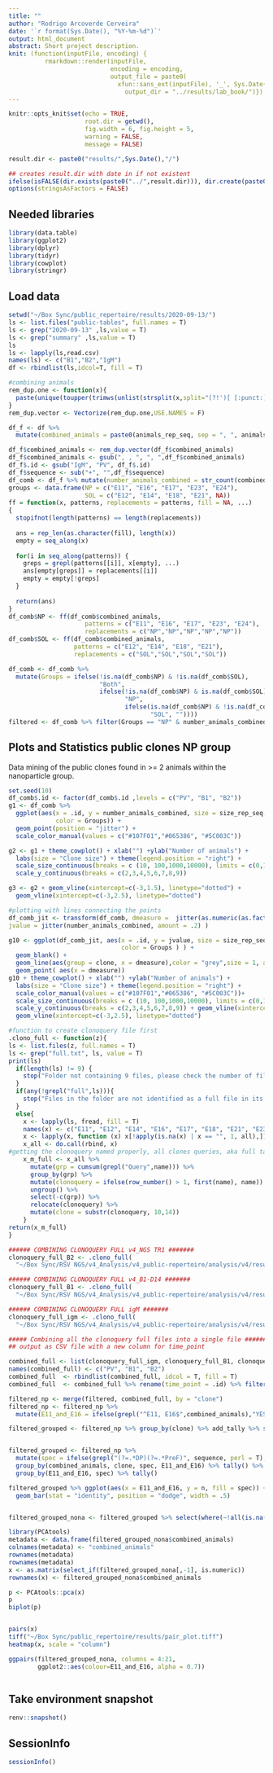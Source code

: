 ```yaml
---
title: ""
author: "Rodrigo Arcoverde Cerveira"
date: '`r format(Sys.Date(), "%Y-%m-%d")`'
output: html_document
abstract: Short project description.
knit: (function(inputFile, encoding) {
          rmarkdown::render(inputFile,
                            encoding = encoding, 
                            output_file = paste0(
                              xfun::sans_ext(inputFile), '_', Sys.Date(), '.html'),
                                output_dir = "../results/lab_book/")})
---
```


```r
knitr::opts_knit$set(echo = TRUE,
                     root.dir = getwd(),
                     fig.width = 6, fig.height = 5,
                     warning = FALSE, 
                     message = FALSE)

result.dir <- paste0("results/",Sys.Date(),"/")

## creates result.dir with date in if not existent
ifelse(isFALSE(dir.exists(paste0("../",result.dir))), dir.create(paste0("../",result.dir),recursive = TRUE),"Result directory for today exists already!")
options(stringsAsFactors = FALSE) 
```

## Needed libraries
```r
library(data.table)
library(ggplot2)
library(dplyr)
library(tidyr)
library(cowplot)
library(stringr)
```

## Load data
```r
setwd("~/Box Sync/public_repertoire/results/2020-09-13/")
ls <- list.files("public-tables", full.names = T)
ls <- grep("2020-09-13" ,ls,value = T)
ls <- grep("summary" ,ls,value = T)
ls
ls <- lapply(ls,read.csv)
names(ls) <- c("B1","B2","IgM")
df <- rbindlist(ls,idcol=T, fill = T)

#combining animals
rem_dup.one <- function(x){
  paste(unique(toupper(trimws(unlist(strsplit(x,split="(?!')[ [:punct:]]",fixed=F,perl=T))))),collapse = ", ")
}
rem_dup.vector <- Vectorize(rem_dup.one,USE.NAMES = F)

df_f <- df %>% 
  mutate(combined_animals = paste0(animals_rep_seq, sep = ", ", animals_sc)) 

df_f$combined_animals <- rem_dup.vector(df_f$combined_animals)
df_f$combined_animals <- gsub(", , ", ", ",df_f$combined_animals)
df_f$.id <- gsub("IgM", "PV", df_f$.id)
df_f$sequence <- sub("+", "",df_f$sequence)
df_comb <- df_f %>% mutate(number_animals_combined = str_count(combined_animals, "E"))
groups <- data.frame(NP = c("E11", "E16", "E17", "E23", "E24"),
                     SOL = c("E12", "E14", "E18", "E21", NA))
ff = function(x, patterns, replacements = patterns, fill = NA, ...)
{
  stopifnot(length(patterns) == length(replacements))
  
  ans = rep_len(as.character(fill), length(x))    
  empty = seq_along(x)
  
  for(i in seq_along(patterns)) {
    greps = grepl(patterns[[i]], x[empty], ...)
    ans[empty[greps]] = replacements[[i]]  
    empty = empty[!greps]
  }
  
  return(ans)
}
df_comb$NP <- ff(df_comb$combined_animals, 
                     patterns = c("E11", "E16", "E17", "E23", "E24"), 
                     replacements = c("NP","NP","NP","NP","NP"))
df_comb$SOL <- ff(df_comb$combined_animals, 
                  patterns = c("E12", "E14", "E18", "E21"), 
                  replacements = c("SOL","SOL","SOL","SOL"))

df_comb <- df_comb %>%
  mutate(Groups = ifelse(!is.na(df_comb$NP) & !is.na(df_comb$SOL),
                         "Both",
                         ifelse(!is.na(df_comb$NP) & is.na(df_comb$SOL),
                                "NP",
                                ifelse(is.na(df_comb$NP) & !is.na(df_comb$SOL),
                                       "SOL", ""))))
filtered <- df_comb %>% filter(Groups == "NP" & number_animals_combined >= 2)


```
## Plots and Statistics public clones NP group
Data mining of the public clones found in >= 2 animals within the nanoparticle group.

```r
set.seed(10)
df_comb$.id <- factor(df_comb$.id ,levels = c("PV", "B1", "B2"))
g1 <- df_comb %>%
  ggplot(aes(x = .id, y = number_animals_combined, size = size_rep_seq,
             color = Groups)) +
  geom_point(position = "jitter") +
  scale_color_manual(values = c("#107F01","#065386", "#5C003C"))

g2 <- g1 + theme_cowplot() + xlab("") +ylab("Number of animals") +
  labs(size = "Clone size") + theme(legend.position = "right") +
  scale_size_continuous(breaks = c (10, 100,1000,10000), limits = c(0,10000))+
  scale_y_continuous(breaks = c(2,3,4,5,6,7,8,9)) 

g3 <- g2 + geom_vline(xintercept=c(-3,1.5), linetype="dotted") +
  geom_vline(xintercept=c(-3,2.5), linetype="dotted")

#plotting with lines connecting the points
df_comb_jit <- transform(df_comb, dmeasure =  jitter(as.numeric(as.factor(.id)), 2),
jvalue = jitter(number_animals_combined, amount = .2) )

g10 <- ggplot(df_comb_jit, aes(x = .id, y = jvalue, size = size_rep_seq, 
                               color = Groups ) ) +
  geom_blank() +
  geom_line(aes(group = clone, x = dmeasure),color = "grey",size = 1, alpha = .4)+
  geom_point( aes(x = dmeasure)) 
g10 + theme_cowplot() + xlab("") +ylab("Number of animals") +
  labs(size = "Clone size") + theme(legend.position = "right") +
  scale_color_manual(values = c("#107F01","#065386", "#5C003C"))+
  scale_size_continuous(breaks = c (10, 100,1000,10000), limits = c(0,10000))+
  scale_y_continuous(breaks = c(2,3,4,5,6,7,8,9)) + geom_vline(xintercept=c(-3,1.5), linetype="dotted") +
  geom_vline(xintercept=c(-3,2.5), linetype="dotted")
```
```r
#function to create clonoquery file first
.clono_full <- function(z){
ls <- list.files(z, full.names = T)
ls <- grep("full.txt", ls, value = T)
print(ls)
  if(length(ls) != 9) {
    stop("Folder not containing 9 files, please check the number of files or change the function to allow a different number of files.")
  }
  if(any(!grepl("full",ls))){
    stop("Files in the folder are not identified as a full file in its name.")
  }
  else{
    x <- lapply(ls, fread, fill = T)
    names(x) <- c("E11", "E12", "E14", "E16", "E17", "E18", "E21", "E23", "E24")
    x <- lapply(x, function (x) x[!apply(is.na(x) | x == "", 1, all),])       
    x_all <- do.call(rbind, x)
#getting the clonoquery named properly, all clones queries, aka full table
    x_m_full <- x_all %>% 
      mutate(grp = cumsum(grepl("Query",name))) %>%
      group_by(grp) %>% 
      mutate(clonoquery = ifelse(row_number() > 1, first(name), name)) %>%
      ungroup() %>% 
      select(-c(grp)) %>%
      relocate(clonoquery) %>%
      mutate(clone = substr(clonoquery, 10,14))
    }
return(x_m_full)
}

###### COMBINING CLONOQUERY FULL v4_NGS TR1 #######
clonoquery_full_B2 <- .clono_full(
  "~/Box Sync/RSV NGS/v4_Analysis/v4_public-repertoire/analysis/v4/results/2020-09-13/clonoquery/B2")

###### COMBINING CLONOQUERY FULL v4_B1-D14 #######
clonoquery_full_B1 <- .clono_full(
  "~/Box Sync/RSV NGS/v4_Analysis/v4_public-repertoire/analysis/v4/results/2020-09-13/clonoquery/B1")

###### COMBINING CLONOQUERY FULL igM #######
clonoquery_full_igm <- .clono_full(
  "~/Box Sync/RSV NGS/v4_Analysis/v4_public-repertoire/analysis/v4/results/2020-09-13/clonoquery/IgM/")

##### Combining all the clonoquery full files into a single file #######
## output as CSV file with a new column for time_point

combined_full <- list(clonoquery_full_igm, clonoquery_full_B1, clonoquery_full_B2)
names(combined_full) <- c("PV", "B1", "B2") 
combined_full  <- rbindlist(combined_full, idcol = T, fill = T)  
combined_full  <- combined_full %>% rename(time_point = .id) %>% filter(count > 0)

filtered_np <- merge(filtered, combined_full, by = "clone")
filtered_np <- filtered_np %>%
  mutate(E11_and_E16 = ifelse(grepl("^E11, E16$",combined_animals),"YES", "NO"))

```

```r

filtered_grouped <- filtered_np %>% group_by(clone) %>% add_tally %>% summarise_all(list(mean), na.rm = TRUE) 


filtered_grouped <- filtered_np %>% 
  mutate(spec = ifelse(grepl("(?=.*DP)(?=.*PreF)", sequence, perl = T), "Both",ifelse(grepl("PreF",sequence, perl = T), "PreF", "DP"))) %>%
  group_by(combined_animals, clone, spec, E11_and_E16) %>% tally() %>% 
  group_by(E11_and_E16, spec) %>% tally()

filtered_grouped %>% ggplot(aes(x = E11_and_E16, y = n, fill = spec)) + 
  geom_bar(stat = "identity", position = "dodge", width = .5)


filtered_grouped_nona <- filtered_grouped %>% select(where(~!all(is.na(.)))) %>%   select(-c(FR1_SHM,FR2_SHM,FR3_SHM, FR4_SHM, FR1_aa_mut,FR2_aa_mut,FR3_aa_mut))

library(PCAtools)
metadata <- data.frame(filtered_grouped_nona$combined_animals)
colnames(metadata) <- "combined_animals"
rownames(metadata)
rownames(metadata) 
x <- as.matrix(select_if(filtered_grouped_nona[,-1], is.numeric))
rownames(x) <- filtered_grouped_nona$combined_animals

p <- PCAtools::pca(x)
p
biplot(p)


pairs(x)
tiff("~/Box Sync/public_repertoire/results/pair_plot.tiff")
heatmap(x, scale = "column")

ggpairs(filtered_grouped_nona, columns = 4:21, 
        ggplot2::aes(colour=E11_and_E16, alpha = 0.7)) 

```
```r


```

## Take environment snapshot 
```r
renv::snapshot()
```


## SessionInfo
```r
sessionInfo()
```

